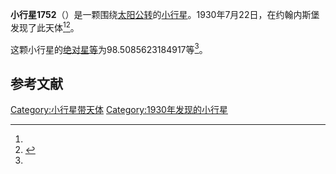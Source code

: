 {{Infobox planet
| bgcolour = #FFFFC0
| name = 1752 van Herk
| symbol = 
| image = 
| caption = 
| discovery = yes
| discovery_ref = 
| discoverer = {{link-en|亨德里克·范·基特|Hendrik van Gent}}
| discovery_site = [[约翰内斯堡|约翰内斯堡]] 
| discovered = 1930年7月22日
| designations = yes
| mp_name = 
| named_after = 
| alt_names = 1930 OK/ 1937 UK / 1947 UA / 1964 WL1 / 1967 RH
| mp_category = [[主带小行星|主带小行星]]
| orbit_ref = <ref name="a">[http://ssd.jpl.nasa.gov/sbdb.cgi?sstr=1752 1752 van Herk] {{Wayback|url=http://ssd.jpl.nasa.gov/sbdb.cgi?sstr=1752 |date=20201121025935 }}，小行星數據庫瀏覽器（JPL Small-Body Database Browser）－[[美国国家航空航天局|美国国家航空航天局]]喷气推进实验室</ref>
| epoch = 2456400.5 (2013年4月18日更新)
| aphelion = {{convert|2.68778934305009|AU|km|3|abbr=on|lk=out}}
| perihelion = {{convert|1.787662555035956|AU|km|3|abbr=on}}
| semimajor = {{convert|2.237725949043023|AU|km|3|abbr=on}}
| eccentricity = 0.201125341
| period = 1222.668642 [[日|日]]<br />3.35[[儒略年|儒略年]]
| avg_speed = 
| inclination = 3.504084125294774
| asc_node = 236.991644132294
| mean_anomaly = 
| arg_peri = 98.5085623184917
| satellites = 
| physical_characteristics = yes
| dimensions = 
| mass = 
| density = 
| surface_grav = 
| escape_velocity = 
| sidereal_day = 
| axial_tilt = 
| pole_ecliptic_lat = 
| pole_ecliptic_lon = 
| albedo = 
| temperatures= 
| temp_name1 = 
| mean_temp_1 = 
| max_temp_1 = 
| temp_name2 = 
| max_temp_2 = 
| spectral_type = 
| abs_magnitude = 98.5085623184917
}}

'''小行星1752'''（{{lang-en|1752 van Herk}}）是一颗围绕[[太阳|太阳]][[公转|公转]]的[[小行星|小行星]]。1930年7月22日，{{link-en|亨德里克·范·基特|Hendrik van Gent}}在约翰内斯堡发现了此天体<ref name="a" /><ref>{{cite news|title=小行星列表|url=http://cfa-www.harvard.edu/iau/lists/NumberedMPs.txt|accessdate=2013-07-08|newspaper=哈佛大学|archive-date=2008-05-17|archive-url=https://web.archive.org/web/20080517010638/http://cfa-www.harvard.edu/iau/lists/NumberedMPs.txt|dead-url=no}}</ref>。

这颗小行星的[[绝对星等|绝对星等]]为98.5085623184917等<ref name="a" />。

==参考文献==
{{reflist}}
{{Minor Planet Number|[[小行星1751|小行星1751]]|[[小行星1753|小行星1753]]}}

{{小天体}}

[[Category:小行星带天体|Category:小行星带天体]]
[[Category:1930年发现的小行星|Category:1930年发现的小行星]]

{{asteroid-stub}}